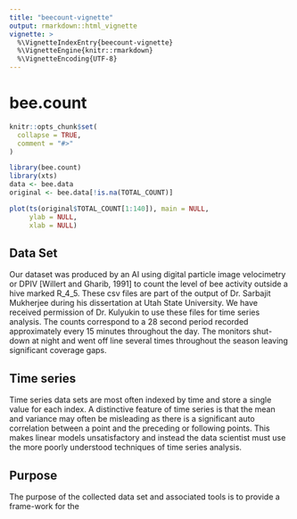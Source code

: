 ```yaml
---
title: "beecount-vignette"
output: rmarkdown::html_vignette
vignette: >
  %\VignetteIndexEntry{beecount-vignette}
  %\VignetteEngine{knitr::rmarkdown}
  %\VignetteEncoding{UTF-8}
---
```

# bee.count
```r
knitr::opts_chunk$set(
  collapse = TRUE,
  comment = "#>"
)
```

```r
library(bee.count)
library(xts)
data <- bee.data
original <- bee.data[!is.na(TOTAL_COUNT)]
```

```r

plot(ts(original$TOTAL_COUNT[1:140]), main = NULL,
     ylab = NULL,
     xlab = NULL)

```

## Data Set
Our dataset was produced by an AI using digital particle image velocimetry or 
DPIV [Willert and Gharib, 1991] to count the level of bee activity outside 
a hive marked R_4_5. These csv files are part of the output of
Dr. Sarbajit Mukherjee during his dissertation at Utah State University. We have
received permission of Dr. Kulyukin to use these files for time series analysis.
The counts correspond to a 28 second period recorded approximately every 
15 minutes throughout the day. The monitors shut-down at night and went off line
several times throughout the season leaving significant coverage gaps.

## Time series
Time series data sets are most often indexed by time and store a single value for
each index. A distinctive feature of time series is that the mean and variance
may often be misleading as there is a significant auto correlation between a 
point and the preceding or following points. This makes linear models 
unsatisfactory and instead the data scientist must use the more poorly 
understood techniques of time series analysis.


## Purpose
The purpose of the collected data set and associated tools is to provide a 
frame-work for the 
